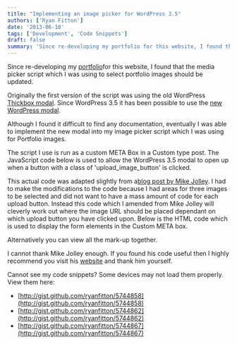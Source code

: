 ```yaml
---
title: "Implementing an image picker for WordPress 3.5" 
authors: ['Ryan Fitton']
date: '2013-06-10'
tags: ['Development', 'Code Snippets']
draft: false
summary: 'Since re-developing my portfolio for this website, I found that the media picker script which I was using to select portfolio images should be updated. Originally the first version of the script was using the old WordPress Thickbox modal. Since WordPress 3.5 it has been possible to use the new WordPress modal. Although I found ...'
---
```


Since re-developing my [portfolio](https://ryanfitton.co.uk/portfolio/ "Portfolio")for this website, I found that the media picker script which I was using to select portfolio images should be updated.

Originally the first version of the script was using the old WordPress [Thickbox modal](http://codex.wordpress.org/ThickBox). Since WordPress 3.5 it has been possible to use the [new WordPress modal](http://codex.wordpress.org/Version_3.5#Highlights).

Although I found it difficult to find any documentation, eventually I was able to implement the new modal into my image picker script which I was using for Portfolio images.

The script I use is run as a custom META Box in a Custom type post. The JavaScript code below is used to allow the WordPress 3.5 modal to open up when a button with a class of 'upload_image_button' is clicked.

This actual code was adapted slightly from a[blog post by Mike Jolley](http://mikejolley.com/2012/12/using-the-new-wordpress-3-5-media-uploader-in-plugins/). I had to make the modifications to the code because I had areas for three images to be selected and did not want to have a mass amount of code for each upload button. Instead this code which I amended from Mike Jolley will cleverly work out where the image URL should be placed dependant on which upload button you have clicked upon. Below is the HTML code which is used to display the form elements in the Custom META box.

Alternatively you can view all the mark-up together.

I cannot thank Mike Jolley enough. If you found his code useful then I highly recommend you visit his [website](http://mikejolley.com/) and thank him yourself.

Cannot see my code snippets? Some devices may not load them properly. View them here:

-   [http://gist.github.com/ryanfitton/5744858](http://gist.github.com/ryanfitton/5744858)
-   [http://gist.github.com/ryanfitton/5744862](http://gist.github.com/ryanfitton/5744862)
-   [http://gist.github.com/ryanfitton/5744867](http://gist.github.com/ryanfitton/5744867)
